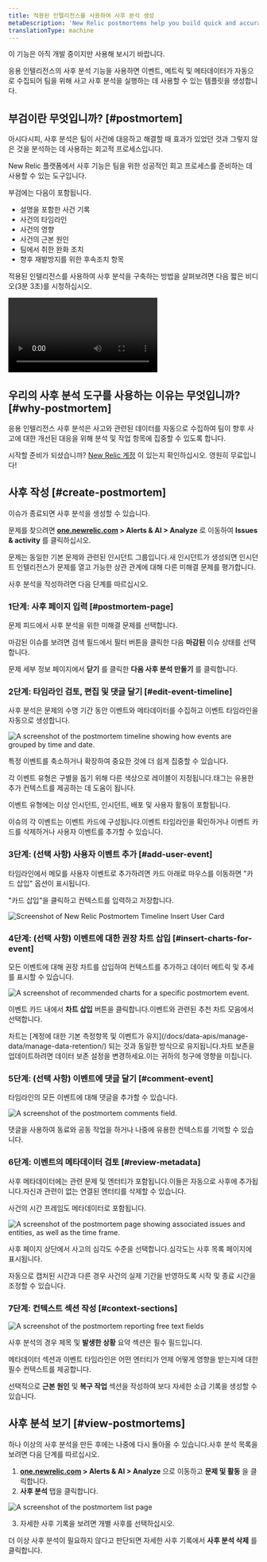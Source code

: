 ```yaml
---
title: 적용된 인텔리전스를 사용하여 사후 분석 생성
metaDescription: 'New Relic postmortems help you build quick and accurate postmortems by collecting events, metrics, and metadata automatically.'
translationType: machine
---
```









<Callout title="공개 미리보기">
  이 기능은 아직 개발 중이지만 사용해 보시기 바랍니다.
</Callout>

응용 인텔리전스의 사후 분석 기능을 사용하면 이벤트, 메트릭 및 메타데이터가 자동으로 수집되어 팀을 위해 사고 사후 분석을 실행하는 데 사용할 수 있는 템플릿을 생성합니다.

## 부검이란 무엇입니까? [#postmortem]

아시다시피, 사후 분석은 팀이 사건에 대응하고 해결할 때 효과가 있었던 것과 그렇지 않은 것을 분석하는 데 사용하는 회고적 프로세스입니다.

New Relic 플랫폼에서 사후 기능은 팀을 위한 성공적인 회고 프로세스를 준비하는 데 사용할 수 있는 도구입니다.

부검에는 다음이 포함됩니다.

* 설명을 포함한 사건 기록
* 사건의 타임라인
* 사건의 영향
* 사건의 근본 원인
* 팀에서 취한 완화 조치
* 향후 재발방지를 위한 후속조치 항목

적용된 인텔리전스를 사용하여 사후 분석을 구축하는 방법을 살펴보려면 다음 짧은 비디오(3분 3초)를 시청하십시오.

<Video
  type="wistia"
  id="b0jcdks8eb"
/>

## 우리의 사후 분석 도구를 사용하는 이유는 무엇입니까? [#why-postmortem]

응용 인텔리전스 사후 분석은 사고와 관련된 데이터를 자동으로 수집하여 팀이 향후 사고에 대한 개선된 대응을 위해 분석 및 작업 항목에 집중할 수 있도록 합니다.

시작할 준비가 되셨습니까? [New Relic 계정](https://newrelic.com/signup) 이 있는지 확인하십시오. 영원히 무료입니다!

## 사후 작성 [#create-postmortem]

이슈가 종료되면 사후 분석을 생성할 수 있습니다.

문제를 찾으려면 **[one.newrelic.com](https://one.newrelic.com) > Alerts & AI > Analyze** 로 이동하여 **Issues & activity** 를 클릭하십시오.

문제는 동일한 기본 문제와 관련된 인시던트 그룹입니다.새 인시던트가 생성되면 인시던트 인텔리전스가 문제를 열고 가능한 상관 관계에 대해 다른 미해결 문제를 평가합니다.

사후 분석을 작성하려면 다음 단계를 따르십시오.

### 1단계: 사후 페이지 입력 [#postmortem-page]

문제 피드에서 사후 분석을 위한 미해결 문제를 선택합니다.

마감된 이슈를 보려면 검색 필드에서 필터 버튼을 클릭한 다음 **마감된** 이슈 상태를 선택합니다.

문제 세부 정보 페이지에서 **닫기** 를 클릭한 **다음 사후 분석 만들기** 를 클릭합니다.

### 2단계: 타임라인 검토, 편집 및 댓글 달기 [#edit-event-timeline]

사후 분석은 문제의 수명 기간 동안 이벤트와 메타데이터를 수집하고 이벤트 타임라인을 자동으로 생성합니다.

<img
  title="The postmortem timeline"
  alt="A screenshot of the postmortem timeline showing how events are grouped by time and date."
  src={postmortem1}
/>

<figcaption>
  특정 이벤트를 축소하거나 확장하여 중요한 것에 더 쉽게 집중할 수 있습니다.
</figcaption>

각 이벤트 유형은 구별을 돕기 위해 다른 색상으로 레이블이 지정됩니다.태그는 유용한 추가 컨텍스트를 제공하는 데 도움이 됩니다.

이벤트 유형에는 이상 인시던트, 인시던트, 배포 및 사용자 활동이 포함됩니다.

이슈의 각 이벤트는 이벤트 카드에 구성됩니다.이벤트 타임라인을 확인하거나 이벤트 카드를 삭제하거나 사용자 이벤트를 추가할 수 있습니다.

### 3단계: (선택 사항) 사용자 이벤트 추가 [#add-user-event]

<Callout variant="tip">
  타임라인에서 메모를 사용자 이벤트로 추가하려면 카드 아래로 마우스를 이동하면 "카드 삽입" 옵션이 표시됩니다.
</Callout>

"카드 삽입"을 클릭하고 컨텍스트를 입력하고 저장합니다.

<img
  title="postmortem-2.png"
  alt="Screenshot of New Relic Postmortem Timeline Insert User Card"
  src={postmortem2}
/>

### 4단계: (선택 사항) 이벤트에 대한 권장 차트 삽입 [#insert-charts-for-event]

모든 이벤트에 대해 권장 차트를 삽입하여 컨텍스트를 추가하고 데이터 메트릭 및 추세를 표시할 수 있습니다.

<img
  title="Postmortem recommended charts"
  alt="A screenshot of recommended charts for a specific postmortem event."
  src={postmortem3}
/>

이벤트 카드 내에서 **차트 삽입** 버튼을 클릭합니다.이벤트와 관련된 추천 차트 모음에서 선택합니다.

<Callout variant="important">
  차트는 [계정에 대한 기본 측정항목 및 이벤트가 유지](/docs/data-apis/manage-data/manage-data-retention/) 되는 것과 동일한 방식으로 유지됩니다.차트 보존을 업데이트하려면 데이터 보존 설정을 변경하세요.이는 귀하의 청구에 영향을 미칩니다.
</Callout>

### 5단계: (선택 사항) 이벤트에 댓글 달기 [#comment-event]

타임라인의 모든 이벤트에 대해 댓글을 추가할 수 있습니다.

<img
  title="Postmortem comments"
  alt="A screenshot of the postmortem comments field."
  src={postmortem4}
/>

<figcaption>
  댓글을 사용하여 동료와 공동 작업을 하거나 나중에 유용한 컨텍스트를 기억할 수 있습니다.
</figcaption>

### 6단계: 이벤트의 메타데이터 검토 [#review-metadata]

사후 메타데이터에는 관련 문제 및 엔터티가 포함됩니다.이들은 자동으로 사후에 추가됩니다.자신과 관련이 없는 연결된 엔터티를 삭제할 수 있습니다.

사건의 시간 프레임도 메타데이터로 포함됩니다.

<img
  title="Postmortem metadata"
  alt="A screenshot of the postmortem page showing associated issues and entities, as well as the time frame."
  src={postmortem5}
/>

사후 페이지 상단에서 사고의 심각도 수준을 선택합니다.심각도는 사후 목록 페이지에 표시됩니다.

자동으로 캡처된 시간과 다른 경우 사건의 실제 기간을 반영하도록 시작 및 종료 시간을 조정할 수 있습니다.

### 7단계: 컨텍스트 섹션 작성 [#context-sections]

<img
  title="Postmortem context fields"
  alt="A screenshot of the postmortem reporting free text fields"
  src={postmortem6}
/>

사후 분석의 경우 제목 및 **발생한 상황** 요약 섹션은 필수 필드입니다.

메타데이터 섹션과 이벤트 타임라인은 어떤 엔터티가 언제 어떻게 영향을 받는지에 대한 필수 컨텍스트를 제공합니다.

선택적으로 **근본 원인** 및 **복구 작업** 섹션을 작성하여 보다 자세한 소급 기록을 생성할 수 있습니다.

## 사후 분석 보기 [#view-postmortems]

하나 이상의 사후 분석을 만든 후에는 나중에 다시 돌아올 수 있습니다.사후 분석 목록을 보려면 다음 단계를 따르십시오.

1. **[one.newrelic.com](https://one.newrelic.com) > Alerts & AI > Analyze** 으로 이동하고 **문제 및 활동** 을 클릭합니다.
2. **사후 분석** 탭을 클릭합니다.

<img
  title="Postmortem list page"
  alt="A screenshot of the postmortem list page"
  src={PostmortemEdit}
/>

3. 자세한 사후 기록을 보려면 개별 사후를 선택하십시오.

더 이상 사후 분석이 필요하지 않다고 판단되면 자세한 사후 기록에서 **사후 분석 삭제** 를 클릭합니다.